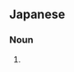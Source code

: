 ==Japanese==
{{juku|sort=ももんが|c=y}}
{{ja-kanjitab|sort=ももんが|yomi=irr}}

===Noun===
{{ja-noun|ももんが|モモンガ}}

# {{alternative spelling of|鼯鼠|lang=ja}}